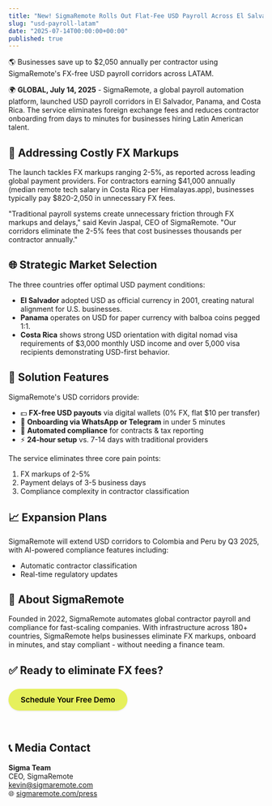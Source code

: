 ```yaml
---
title: "New! SigmaRemote Rolls Out Flat-Fee USD Payroll Across El Salvador, Panama & Costa Rica - No FX Markups, Ever"
slug: "usd-payroll-latam"
date: "2025-07-14T00:00:00+00:00"
published: true
---
```


🌎  Businesses save up to $2,050 annually per contractor using SigmaRemote's FX-free USD payroll corridors across LATAM.

🌍 **GLOBAL, July 14, 2025** - 
SigmaRemote, a global payroll automation platform, launched USD payroll corridors in El Salvador, Panama, and Costa Rica. The service eliminates foreign exchange fees and reduces contractor onboarding from days to minutes for businesses hiring Latin American talent.

## 💸 Addressing Costly FX Markups

The launch tackles FX markups ranging 2-5%, as reported across leading global payment providers. For contractors earning $41,000 annually (median remote tech salary in Costa Rica per Himalayas.app), businesses typically pay $820-2,050 in unnecessary FX fees.

"Traditional payroll systems create unnecessary friction through FX markups and delays," said Kevin Jaspal, CEO of SigmaRemote.
"Our corridors eliminate the 2-5% fees that cost businesses thousands per contractor annually."

## 🌐 Strategic Market Selection

The three countries offer optimal USD payment conditions:

- **El Salvador** adopted USD as official currency in 2001, creating natural alignment for U.S. businesses.
- **Panama** operates on USD for paper currency with balboa coins pegged 1:1.
- **Costa Rica** shows strong USD orientation with digital nomad visa requirements of $3,000 monthly USD income and over 5,000 visa recipients demonstrating USD-first behavior.

## 🚀 Solution Features

SigmaRemote's USD corridors provide:

- 💵 **FX-free USD payouts** via digital wallets (0% FX, flat $10 per transfer)
- 📲 **Onboarding via WhatsApp or Telegram** in under 5 minutes
- 📑 **Automated compliance** for contracts & tax reporting
- ⚡ **24-hour setup** vs. 7-14 days with traditional providers

The service eliminates three core pain points:

1. FX markups of 2-5%
2. Payment delays of 3-5 business days
3. Compliance complexity in contractor classification

## 📈 Expansion Plans

SigmaRemote will extend USD corridors to Colombia and Peru by Q3 2025, with AI-powered compliance features including:

- Automatic contractor classification
- Real-time regulatory updates

## 🧠 About SigmaRemote

Founded in 2022, SigmaRemote automates global contractor payroll and compliance for fast-scaling companies. With infrastructure across 180+ countries, SigmaRemote helps businesses eliminate FX markups, onboard in minutes, and stay compliant - without needing a finance team.

## ✅ Ready to eliminate FX fees?

<div style="margin-bottom: 1.5rem;"></div>

<a href="/contact" class="cta-button">Schedule Your Free Demo</a>

<style>
.cta-button {
  display: inline-block;
  background-color: hsl(64,83%,65%);
  color: black;
  padding: 12px 24px;
  border-radius: 9999px;
  font-size: 15px;
  font-weight: 600;
  text-decoration: none;
  box-shadow: 0 1px 3px rgba(0,0,0,0.1);
  transition: box-shadow 0.2s;
  margin-bottom: 2rem;
}
.cta-button:hover {
  box-shadow: 0 6px 24px rgba(0,0,0,0.12);
}
</style>

## 📞 Media Contact

**Sigma Team**  
CEO, SigmaRemote  
kevin@sigmaremote.com  
🌐 [sigmaremote.com/press](/press)

